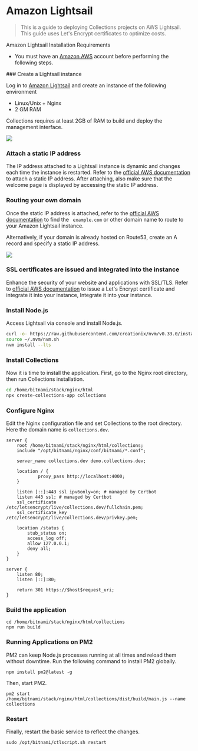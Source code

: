 
# Amazon Lightsail

> This is a guide to deploying Collections projects on AWS Lightsail. This guide uses Let's Encrypt certificates to optimize costs.

Amazon Lightsail Installation Requirements

- You must have an [Amazon AWS](https://aws.amazon.com/free) account before performing the following steps.

<Steps>
### Create a Lightsail instance

Log in to [Amazon Lightsail](https://lightsail.aws.amazon.com/ls/?pg=ln&cp=bn) and create an instance of the following environment

- Linux/Unix + Nginx
- 2 GM RAM

<Callout type="warning">
  Collections requires at least 2GB of RAM to build and deploy the management interface.
</Callout>

<p class="nx-mt-6 nx-leading-7 first:nx-mt-0">
  <img
    src="https://cdn.collections.dev/docs/region.png"
    style={{ boxShadow: '0 0 6px #17294033', borderRadius: '4px' }}
  />
</p>

### Attach a static IP address

The IP address attached to a Lightsail instance is dynamic and changes each time the instance is restarted. Refer to the [official AWS documentation](https://lightsail.aws.amazon.com/ls/docs/ja_jp/articles/lightsail-create-static-ip) to attach a static IP address.
After attaching, also make sure that the welcome page is displayed by accessing the static IP address.

### Routing your own domain

Once the static IP address is attached, refer to the [official AWS documentation](https://lightsail.aws.amazon.com/ls/docs/ja_jp/articles/lightsail-how-to-create-dns-entry) to find the ` example.com` or other domain name to route to your Amazon Lightsail instance.

Alternatively, if your domain is already hosted on Route53, create an A record and specify a static IP address.

<p class="nx-mt-6 nx-leading-7 first:nx-mt-0">
  <img
    src="https://cdn.collections.dev/docs/route53.png"
    style={{ boxShadow: '0 0 6px #17294033', borderRadius: '4px' }}
  />
</p>

### SSL certificates are issued and integrated into the instance

Enhance the security of your website and applications with SSL/TLS. Refer to [official AWS documentation](https://lightsail.aws.amazon.com/ls/docs/ja_jp/articles/lightsail-how-to-create-dns-entry) to issue a Let's Encrypt certificate and integrate it into your instance, Integrate it into your instance.

### Install Node.js

Access Lightsail via console and install Node.js.

```bash
curl -o- https://raw.githubusercontent.com/creationix/nvm/v0.33.0/install.sh | bash
source ~/.nvm/nvm.sh
nvm install --lts
```

### Install Collections

Now it is time to install the application. First, go to the Nginx root directory, then run Collections installation.

```bash
cd /home/bitnami/stack/nginx/html
npx create-collections-app collections
```

### Configure Nginx

Edit the Nginx configuration file and set Collections to the root directory. Here the domain name is `collections.dev`.

```
server {
    root /home/bitnami/stack/nginx/html/collections;
    include "/opt/bitnami/nginx/conf/bitnami/*.conf";

    server_name collections.dev demo.collections.dev;

    location / {
            proxy_pass http://localhost:4000;
    }

    listen [::]:443 ssl ipv6only=on; # managed by Certbot
    listen 443 ssl; # managed by Certbot
    ssl_certificate /etc/letsencrypt/live/collections.dev/fullchain.pem;
    ssl_certificate_key /etc/letsencrypt/live/collections.dev/privkey.pem;

    location /status {
        stub_status on;
        access_log off;
        allow 127.0.0.1;
        deny all;
    }
}

server {
    listen 80;
    listen [::]:80;

    return 301 https://$host$request_uri;
}
```

### Build the application

```
cd /home/bitnami/stack/nginx/html/collections
npm run build
```

### Running Applications on PM2

PM2 can keep Node.js processes running at all times and reload them without downtime.
Run the following command to install PM2 globally.

```
npm install pm2@latest -g
```

Then, start PM2.

```
pm2 start /home/bitnami/stack/nginx/html/collections/dist/build/main.js --name collections
```

### Restart

Finally, restart the basic service to reflect the changes.

```
sudo /opt/bitnami/ctlscript.sh restart
```

</Steps>

